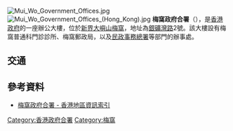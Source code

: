 {{expand|time=2011-08-17T12:41:22+00:00}}
[[File:Mui_Wo_Government_Offices.jpg|thumb]]
[[File:Mui_Wo_Government_Offices_(Hong_Kong).jpg|thumb]]
'''梅窩政府合署'''（{{lang-en|'''Mui Wo Government Offices'''}}），是[[香港政府|香港政府]]的一座辦公大樓，位於[[新界|新界]][[大嶼山|大嶼山]][[梅窩|梅窩]]，地址為[[銀礦灣路|銀礦灣路]]2號。該大樓設有梅窩普通科門診診所、梅窩郵政局，以及[[民政事務總署|民政事務總署]]等部門的辦事處。

== 交通 ==
{{參見|梅窩#交通}}

==參考資料==
*[http://www.findaway.hk/place/?s=%E6%A2%85%E7%AA%A9%E6%94%BF%E5%BA%9C%E5%90%88%E7%BD%B2&x=0&y=0 梅窩政府合署 - 香港地區資訊索引]{{dead link|date=2018年3月 |bot=InternetArchiveBot |fix-attempted=yes }}

{{HK-buil-stub}}


{{香港政府合署}}

[[Category:香港政府合署|Category:香港政府合署]]
[[Category:梅窩|Category:梅窩]]